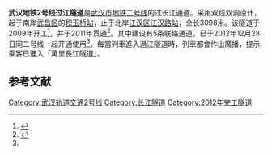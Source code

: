 {{Infobox tunnel
|name         = 武汉地铁2号线过江隧道
|image        = 
|caption      = 
|location     = [[长江|长江]][[武汉|武汉]]段
|coordinates  = 
|route        = 
|status       = 正式运营
|start        = [[武汉市|武汉市]][[武昌区|武昌区]]
|end          = [[武汉市|武汉市]][[江汉区|江汉区]]
|startwork    = 2009年2月1日<ref name="begin"></ref>
|open         = 2012年12月28日
|close        = 
|owner        = 
|operator     = [[武汉地铁集团有限公司|武汉地铁集团有限公司]]
|traffic      = [[地铁|地铁]]
|character    = 
|toll         = 是
|vpd          =
|construction = 
|length       = 3098m
|lanes        = 双线双洞
|speed        = 
|hielevation  =
|lowelevation = 
|height       = 
|width        = 
|grade        =
}}
'''武汉地铁2号线过江隧道'''是[[武汉市|武汉市]][[武汉地铁2号线|地铁二号线]]的过长江通道。采用双线双洞设计，起于南岸[[武昌区|武昌区]]的[[积玉桥站|积玉桥站]]，止于北岸[[江汉区|江汉区]][[江汉路站_(武汉地铁)|江汉路站]]，全长3098米。该隧道于2009年开工<ref name="begin">{{cite web| language =zh-hans| publisher =[[湖北日报|湖北日报]]| title =地铁二号线控制性工程 武汉第二条过江隧道开工| url =http://www.hbjw.gov.cn/publish/200924/2009245457848.shtml| date =2009-02-04| accessdate =2011-12-26}}{{dead link|date=2018年3月 |bot=InternetArchiveBot |fix-attempted=yes }}</ref>，并于2011年贯通<ref name="cross">{{cite web| language =zh-hans| publisher =[[武汉晨报|武汉晨报]]| title =“长江地铁第一隧”双向贯通| url =http://cjmp.cnhan.com/whcb/html/2011-09/20/content_4892124.htm| date =2011-09-20| accessdate =2011-12-26}}{{dead link|date=2018年3月 |bot=InternetArchiveBot |fix-attempted=yes }}</ref>。其中建设有5条联络通道。已于2012年12月28日同二号线一起开通使用<ref name="begin"></ref>。每當列車進入過江隧道時，列車都會作出廣播，提示乘客已進入「萬里長江隧道」。

== 参考文献 ==
{{Reflist}}
{{whmetro-stub}}
{{隧道小作品}}
{{武汉地铁2号线|nocat}}
{{武汉桥梁与隧道}}
{{Crossings navbox
|structure = [[长江桥隧列表|桥梁与隧道]]
|place = [[长江|长江]]
|bridge = 武汉地铁2号线过江隧道
|bridge signs =[[武汉地铁2号线|武汉地铁2号线]]
|upstream = [[武汉长江大桥|武汉长江大桥]]
|upstream signs = {{中国国道名|107}}<br />[[武汉内环线|武汉内环线]]<br />{{中国铁路名|京广铁路}}
|downstream = [[武汉长江隧道|武汉长江隧道]]
|downstream signs= 公路
}}

[[Category:武汉轨道交通2号线|Category:武汉轨道交通2号线]]
[[Category:长江隧道|Category:长江隧道]]
[[Category:2012年完工隧道|Category:2012年完工隧道]]